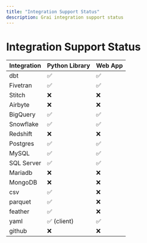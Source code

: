 ```yaml
---
title: "Integration Support Status"
description: Grai integration support status
---
```


# Integration Support Status

| Integration | Python Library | Web App |
| ----------- | -------------- | ------- |
| dbt         | ✅             | ✅      |
| Fivetran    | ✅             | ✅      |
| Stitch      | ❌             | ❌      |
| Airbyte     | ❌             | ❌      |
| BigQuery    | ✅             | ✅      |
| Snowflake   | ✅             | ✅      |
| Redshift    | ❌             | ❌      |
| Postgres    | ✅             | ✅      |
| MySQL       | ✅             | ✅      |
| SQL Server  | ✅             | ✅      |
| Mariadb     | ❌             | ❌      |
| MongoDB     | ❌             | ❌      |
| csv         | ✅             | ❌      |
| parquet     | ✅             | ❌      |
| feather     | ✅             | ❌      |
| yaml        | ✅ (client)    | ✅      |
| github      | ❌             | ❌      |
